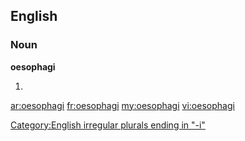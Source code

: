 ==English==

===Noun===
'''oesophagi'''

# {{plural of|[[oesophagus]]}}

[[Category:English irregular plurals ending in "-i"]]

[[ar:oesophagi]]
[[fr:oesophagi]]
[[my:oesophagi]]
[[vi:oesophagi]]